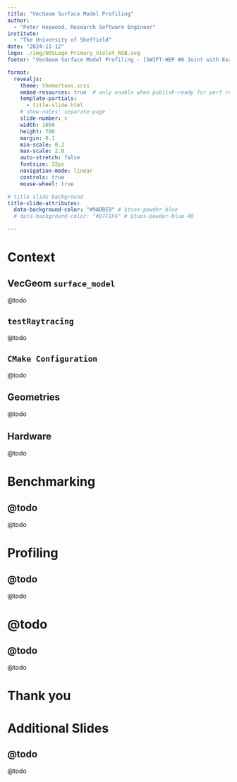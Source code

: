 ```yaml
---
title: "VecGeom Surface Model Profiling"
author: 
  - "Peter Heywood, Research Software Engineer"
institute: 
  - "The University of Sheffield"
date: "2024-11-12"
logo: ./img/UOSLogo_Primary_Violet_RGB.svg
footer: "VecGeom Surface Model Profiling - [SWIFT-HEP #8 Joint with ExaTEPP](https://indico.cern.ch/event/1466097/)"

format:
  revealjs:
    theme: theme/tuos.scss
    embed-resources: true  # only enable when publish-ready for perf reasons
    template-partials: 
      - title-slide.html
    # show-notes: separate-page
    slide-number: c
    width: 1050
    height: 700
    margin: 0.1
    min-scale: 0.2
    max-scale: 2.0
    auto-stretch: false
    fontsize: 32px
    navigation-mode: linear
    controls: true
    mouse-wheel: true

# title slide background
title-slide-attributes:
  data-background-color: "#9ADBE8" # $tuos-powder-blue
  # data-background-color: "#D7F1F6" # $tuos-powder-blue-40

---
```


# Context {.divider .teal}

## VecGeom `surface_model`

@todo

## `testRaytracing`

@todo

## `CMake Configuration`

@todo

## Geometries

@todo

## Hardware

@todo

# Benchmarking {.divider .flamingo}

## @todo

@todo

# Profiling {.divider .teal}

## @todo

@todo

# @todo {.divider .coral}

## @todo

@todo

# Thank you {.divider .flamingo}

# Additional Slides {.divider .coral visibility="uncounted" data-hide-slide-number='true'}

## @todo

@todo

<!-- 
# Templates {.divider .flamingo visibility="uncounted" data-hide-slide-number='true'}


::: {.plug}

Sample plug 

[https://github.com/ptheywood](https://github.com/ptheywood)

:::


## Screnshot slide {.smalltitle}

![](img/image.png){fig-alt="alt text" width="100%" height="100%"}

## columns 


:::: {.columns}

::: {.column width="50%"}

+ column
+ one

```.bash
#! /usr/bin/env bash
echo "regular"
```

:::

::: {.column width="50%"}

+ column
+ two

```.bash
#! /usr/bin/env bash
echo "bigger"
```

:::

:::: -->
